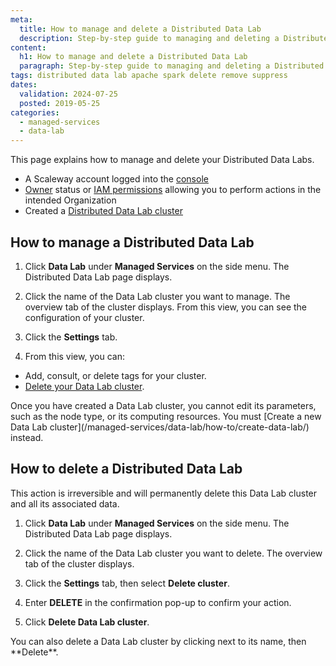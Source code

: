 ```yaml
---
meta:
  title: How to manage and delete a Distributed Data Lab
  description: Step-by-step guide to managing and deleting a Distributed Data Lab with the Scaleway console.
content:
  h1: How to manage and delete a Distributed Data Lab
  paragraph: Step-by-step guide to managing and deleting a Distributed Data Lab with the Scaleway console.
tags: distributed data lab apache spark delete remove suppress
dates:
  validation: 2024-07-25
  posted: 2019-05-25
categories:
  - managed-services
  - data-lab
---
```


This page explains how to manage and delete your Distributed Data Labs.

<Macro id="requirements" />

- A Scaleway account logged into the [console](https://console.scaleway.com)
- [Owner](/identity-and-access-management/iam/concepts/#owner) status or [IAM permissions](/identity-and-access-management/iam/concepts/#permission) allowing you to perform actions in the intended Organization
- Created a [Distributed Data Lab cluster](/managed-services/data-lab/how-to/create-data-lab/)

## How to manage a Distributed Data Lab

1. Click **Data Lab** under **Managed Services** on the side menu. The Distributed Data Lab page displays.

2. Click the name of the Data Lab cluster you want to manage. The overview tab of the cluster displays. From this view, you can see the configuration of your cluster.

3. Click the **Settings** tab.

4. From this view, you can:

  - Add, consult, or delete tags for your cluster.
  - [Delete your Data Lab cluster](/managed-services/data-lab/how-to/manage-delete-data-lab/#how-to-delete-a-distributed-data-lab).

<Message type="note">
Once you have created a Data Lab cluster, you cannot edit its parameters, such as the node type, or its computing resources. You must [Create a new Data Lab cluster](/managed-services/data-lab/how-to/create-data-lab/) instead.
</Message>

## How to delete a Distributed Data Lab

<Message type="important">
  This action is irreversible and will permanently delete this Data Lab cluster and all its associated data.
</Message>

1. Click **Data Lab** under **Managed Services** on the side menu. The Distributed Data Lab page displays.

2. Click the name of the Data Lab cluster you want to delete. The overview tab of the cluster displays.

3. Click the **Settings** tab, then select **Delete cluster**.

4. Enter **DELETE** in the confirmation pop-up to confirm your action.


5. Click **Delete Data Lab cluster**.

<Message type="note">
  You can also delete a Data Lab cluster by clicking <Icon name="more" /> next to its name, then **Delete**.
</Message>